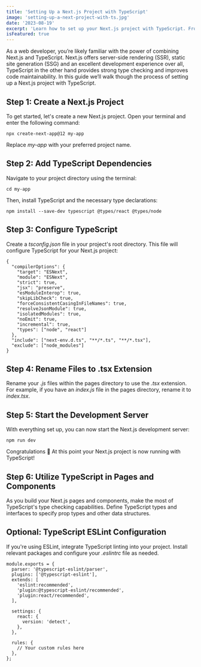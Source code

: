 ```yaml
---
title: 'Setting Up a Next.js Project with TypeScript'
image: 'setting-up-a-next-project-with-ts.jpg'
date: '2023-08-19'
excerpt: 'Learn how to set up your Next.js project with TypeScript. From project creation to TypeScript integration, this guide covers every step. Elevate your development experience with this essential setup guide!'
isFeatured: true
---
```


As a web developer, you’re likely familiar with the power of combining Next.js and TypeScript. Next.js offers server-side rendering (SSR), static site generation (SSG) and an excellent development experience over all, TypeScript in the other hand provides strong type checking and improves code maintainability. In this guide we’ll walk though the process of setting up a Next.js project with TypeScript.

## Step 1: Create a Next.js Project

To get started, let's create a new Next.js project. Open your terminal and enter the following command:

`npx create-next-app@12 my-app`

Replace _my-app_ with your preferred project name.

## Step 2: Add TypeScript Dependencies

Navigate to your project directory using the terminal:

`cd my-app`

Then, install TypeScript and the necessary type declarations:

`npm install --save-dev typescript @types/react @types/node`

## Step 3: Configure TypeScript

Create a _tsconfig.json_ file in your project's root directory. This file will configure TypeScript for your Next.js project:

```
{
  "compilerOptions": {
    "target": "ESNext",
    "module": "ESNext",
    "strict": true,
    "jsx": "preserve",
    "esModuleInterop": true,
    "skipLibCheck": true,
    "forceConsistentCasingInFileNames": true,
    "resolveJsonModule": true,
    "isolatedModules": true,
    "noEmit": true,
    "incremental": true,
    "types": ["node", "react"]
  },
  "include": ["next-env.d.ts", "**/*.ts", "**/*.tsx"],
  "exclude": ["node_modules"]
}
```

## Step 4: Rename Files to .tsx Extension

Rename your _.js_ files within the pages directory to use the _.tsx_ extension. For example, if you have an _index.js_ file in the pages directory, rename it to _index.tsx_.

## Step 5: Start the Development Server

With everything set up, you can now start the Next.js development server:

`npm run dev`

Congratulations 🥳 At this point your Next.js project is now running with TypeScript!

## Step 6: Utilize TypeScript in Pages and Components

As you build your Next.js pages and components, make the most of TypeScript's type checking capabilities. Define TypeScript types and interfaces to specify prop types and other data structures.

## Optional: TypeScript ESLint Configuration

If you're using ESLint, integrate TypeScript linting into your project. Install relevant packages and configure your _.eslintrc_ file as needed.

```
module.exports = {
  parser: '@typescript-eslint/parser',
  plugins: ['@typescript-eslint'],
  extends: [
    'eslint:recommended',
    'plugin:@typescript-eslint/recommended',
    'plugin:react/recommended',
  ],

  settings: {
    react: {
      version: 'detect',
    },
  },

  rules: {
    // Your custom rules here
  },
};
```
